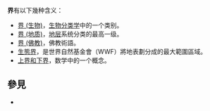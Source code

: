 '''界'''有以下幾种含义：
*[[界_(生物)|界 (生物)]]，[[生物分类学|生物分类学]]中的一个类别。
*[[界_(地质)|界 (地质)]]，[[地层|地层]]系统分类的最高一级。
*[[界_(佛教)|界 (佛教)]]，佛教術語。
*[[生態界|生態界]]，是世界自然基金會（WWF）將地表劃分成的最大範圍區域。
* [[上界和下界|上界和下界]]，数学中的一个概念。

== 參見 ==
* {{Lookfrom}}

{{disambig|J|cat=一字消歧義}}
